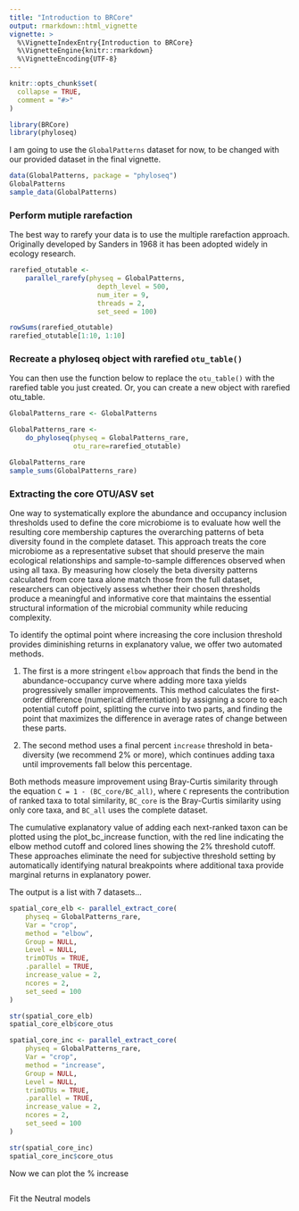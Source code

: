 ```yaml
---
title: "Introduction to BRCore"
output: rmarkdown::html_vignette
vignette: >
  %\VignetteIndexEntry{Introduction to BRCore}
  %\VignetteEngine{knitr::rmarkdown}
  %\VignetteEncoding{UTF-8}
---
```


```r
knitr::opts_chunk$set(
  collapse = TRUE,
  comment = "#>"
)
```

```r
library(BRCore)
library(phyloseq)

```

I am going to use the `GlobalPatterns` dataset for now, to be changed with our 
provided dataset in the final vignette.

```r
data(GlobalPatterns, package = "phyloseq")
GlobalPatterns
sample_data(GlobalPatterns)
```

### Perform mutiple rarefaction

The best way to rarefy your data is to use the multiple rarefaction approach. Originally
developed by Sanders in 1968 it has been adopted widely in ecology research. 

```r
rarefied_otutable <-
    parallel_rarefy(physeq = GlobalPatterns, 
                      depth_level = 500, 
                      num_iter = 9, 
                      threads = 2, 
                      set_seed = 100)

rowSums(rarefied_otutable)
rarefied_otutable[1:10, 1:10]
```

### Recreate a phyloseq object with rarefied `otu_table()` 

You can then use the function below to replace the `otu_table()` with the rarefied
table you just created. Or, you can create a new object with rarefied otu_table.

```r
GlobalPatterns_rare <- GlobalPatterns

GlobalPatterns_rare <- 
    do_phyloseq(physeq = GlobalPatterns_rare, 
                otu_rare=rarefied_otutable)

GlobalPatterns_rare
sample_sums(GlobalPatterns_rare)
```


### Extracting the core OTU/ASV set

One way to systematically explore the abundance and occupancy inclusion thresholds used to define the core microbiome is to evaluate how well the resulting core membership captures the overarching patterns of beta diversity found in the complete dataset. This approach treats the core microbiome as a representative subset that should preserve the main ecological relationships and sample-to-sample differences observed when using all taxa. By measuring how closely the beta diversity patterns calculated from core taxa alone match those from the full dataset, researchers can objectively assess whether their chosen thresholds produce a meaningful and informative core that maintains the essential structural information of the microbial community while reducing complexity.

To identify the optimal point where increasing the core inclusion threshold provides diminishing returns in explanatory value, we offer two automated methods. 

1) The first is a more stringent `elbow` approach that finds the bend in the abundance-occupancy curve where adding more taxa yields progressively smaller improvements. This method calculates the first-order difference (numerical differentiation) by assigning a score to each potential cutoff point, splitting the curve into two parts, and finding the point that maximizes the difference in average rates of change between these parts. 

2) The second method uses a final percent `increase` threshold in beta-diversity (we recommend 2% or more), which continues adding taxa until improvements fall below this percentage. 

Both methods measure improvement using Bray-Curtis similarity through the equation `C = 1 - (BC_core/BC_all)`, where `C` represents the contribution of ranked taxa to total similarity, `BC_core` is the Bray-Curtis similarity using only core taxa, and `BC_all` uses the complete dataset. 

The cumulative explanatory value of adding each next-ranked taxon can be plotted using the plot_bc_increase function, with the red line indicating the elbow method cutoff and colored lines showing the 2% threshold cutoff. These approaches eliminate the need for subjective threshold setting by automatically identifying natural breakpoints where additional taxa provide marginal returns in explanatory power.

The output is a list with 7 datasets... 

```r
spatial_core_elb <- parallel_extract_core(
    physeq = GlobalPatterns_rare,
    Var = "crop",
    method = "elbow",
    Group = NULL,
    Level = NULL,
    trimOTUs = TRUE,
    .parallel = TRUE,
    increase_value = 2,
    ncores = 2,
    set_seed = 100
)

str(spatial_core_elb)
spatial_core_elb$core_otus
```

```r
spatial_core_inc <- parallel_extract_core(
    physeq = GlobalPatterns_rare,
    Var = "crop",
    method = "increase",
    Group = NULL,
    Level = NULL,
    trimOTUs = TRUE,
    .parallel = TRUE,
    increase_value = 2,
    ncores = 2,
    set_seed = 100
)

str(spatial_core_inc)
spatial_core_inc$core_otus
```

Now we can plot the % increase 

```r





```


Fit the Neutral models





